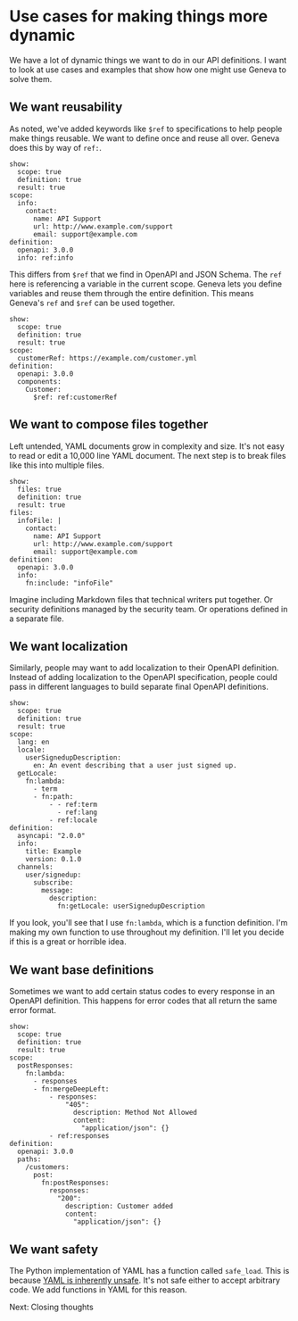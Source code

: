 
# Use cases for making things more dynamic

We have a lot of dynamic things we want to do in our API definitions. I want to look at use cases and examples that show how one might use Geneva to solve them.

## We want reusability

As noted, we've added keywords like `$ref` to specifications to help people make things reusable. We want to define once and reuse all over. Geneva does this by way of `ref:`.

```yaml:geneva-context
show:
  scope: true
  definition: true
  result: true
scope:
  info:
    contact:
      name: API Support
      url: http://www.example.com/support
      email: support@example.com
definition:
  openapi: 3.0.0
  info: ref:info
```

This differs from `$ref` that we find in OpenAPI and JSON Schema. The `ref` here is referencing a variable in the current scope. Geneva lets you define variables and reuse them through the entire definition. This means Geneva's `ref` and `$ref` can be used together.

```yaml:geneva-context
show:
  scope: true
  definition: true
  result: true
scope:
  customerRef: https://example.com/customer.yml
definition:
  openapi: 3.0.0
  components:
    Customer:
      $ref: ref:customerRef
```

## We want to compose files together

Left untended, YAML documents grow in complexity and size. It's not easy to read or edit a 10,000 line YAML document. The next step is to break files like this into multiple files.

```yaml:geneva-context
show:
  files: true
  definition: true
  result: true
files:
  infoFile: |
    contact:
      name: API Support
      url: http://www.example.com/support
      email: support@example.com
definition:
  openapi: 3.0.0
  info:
    fn:include: "infoFile"
```

Imagine including Markdown files that technical writers put together. Or security definitions managed by the security team. Or operations defined in a separate file.

## We want localization

Similarly, people may want to add localization to their OpenAPI definition. Instead of adding localization to the OpenAPI specification, people could pass in different languages to build separate final OpenAPI definitions.

```yaml:geneva-context
show:
  scope: true
  definition: true
  result: true
scope:
  lang: en
  locale:
    userSignedupDescription:
      en: An event describing that a user just signed up.
  getLocale:
    fn:lambda:
      - term
      - fn:path:
          - - ref:term
            - ref:lang
          - ref:locale
definition:
  asyncapi: "2.0.0"
  info:
    title: Example
    version: 0.1.0
  channels:
    user/signedup:
      subscribe:
        message:
          description:
            fn:getLocale: userSignedupDescription
```

If you look, you'll see that I use `fn:lambda`, which is a function definition. I'm making my own function to use throughout my definition. I'll let you decide if this is a great or horrible idea.

## We want base definitions

Sometimes we want to add certain status codes to every response in an OpenAPI definition. This happens for error codes that all return the same error format.

```yaml:geneva-context
show:
  scope: true
  definition: true
  result: true
scope:
  postResponses:
    fn:lambda:
      - responses
      - fn:mergeDeepLeft:
          - responses:
              "405":
                description: Method Not Allowed
                content:
                  "application/json": {}
          - ref:responses
definition:
  openapi: 3.0.0
  paths:
    /customers:
      post:
        fn:postResponses:
          responses:
            "200":
              description: Customer added
              content:
                "application/json": {}
```

## We want safety

The Python implementation of YAML has a function called `safe_load`. This is because [YAML is inherently unsafe](https://www.arp242.net/yaml-config.html). It's not safe either to accept arbitrary code. We add functions in YAML for this reason.

<Link href="/sections/closing-thoughts/">Next: Closing thoughts</Link>
